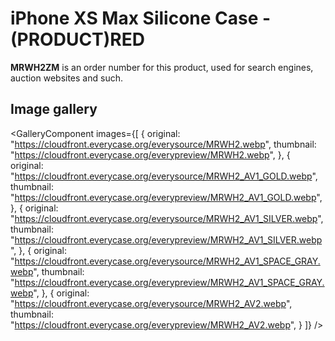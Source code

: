
# iPhone XS Max Silicone Case - (PRODUCT)RED

<Callout type='info' emoji='👉🏻'>**MRWH2ZM** is an order number for this product, used for search engines, auction websites and such.</Callout>

## Image gallery

<GalleryComponent
    images={[
      {
        original: "https://cloudfront.everycase.org/everysource/MRWH2.webp",
        thumbnail: "https://cloudfront.everycase.org/everypreview/MRWH2.webp",
      },
      {
        original: "https://cloudfront.everycase.org/everysource/MRWH2_AV1_GOLD.webp",
        thumbnail: "https://cloudfront.everycase.org/everypreview/MRWH2_AV1_GOLD.webp",
      },
      {
        original: "https://cloudfront.everycase.org/everysource/MRWH2_AV1_SILVER.webp",
        thumbnail: "https://cloudfront.everycase.org/everypreview/MRWH2_AV1_SILVER.webp",
      },
      {
        original: "https://cloudfront.everycase.org/everysource/MRWH2_AV1_SPACE_GRAY.webp",
        thumbnail: "https://cloudfront.everycase.org/everypreview/MRWH2_AV1_SPACE_GRAY.webp",
      },
      {
        original: "https://cloudfront.everycase.org/everysource/MRWH2_AV2.webp",
        thumbnail: "https://cloudfront.everycase.org/everypreview/MRWH2_AV2.webp",
      }
    ]}
  />
